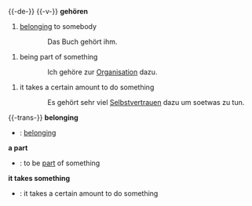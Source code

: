 {{-de-}}
{{-v-}}
'''gehören'''
# [[belonging]] to somebody
::Das Buch gehört ihm.
# being part of something
::Ich gehöre zur [[Organisation]] dazu.
# it takes a certain amount to do something
::Es gehört sehr viel [[Selbstvertrauen]] dazu um soetwas zu tun.

{{-trans-}}
'''belonging'''
*{{en}}: [[belonging]]

'''a part'''
*{{en}}: to be [[part]] of something

'''it takes something'''
*{{en}}: it takes a certain amount to do something